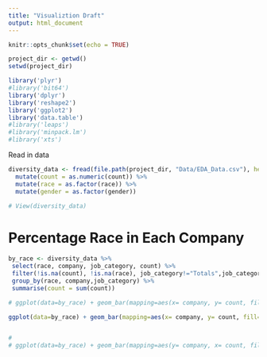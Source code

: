 ```yaml
---
title: "Visualiztion Draft"
output: html_document
---
```


```r
knitr::opts_chunk$set(echo = TRUE)
```



```r
project_dir <- getwd()
setwd(project_dir)

library('plyr')
#library('bit64')
library('dplyr')
library('reshape2')
library('ggplot2')
library('data.table')
#library('leaps')
#library('minpack.lm')
#library('xts')
```

Read in data
```r
diversity_data <- fread(file.path(project_dir, "Data/EDA_Data.csv"), header = TRUE) %>% 
  mutate(count = as.numeric(count)) %>% 
  mutate(race = as.factor(race)) %>% 
  mutate(gender = as.factor(gender))
```

```r
# View(diversity_data)
```


# Percentage Race in Each Company   
```r
by_race <- diversity_data %>%
 select(race, company, job_category, count) %>%
 filter(!is.na(count), !is.na(race), job_category!="Totals",job_category!="Previous_totals",race!="Overall_totals") %>%
 group_by(race, company,job_category) %>%
 summarise(count = sum(count))

# ggplot(data=by_race) + geom_bar(mapping=aes(x= company, y= count, fill=race),stat="identity",position="fill") + theme(axis.text.x = element_text(angle = 90, hjust = 0)) + coord_flip() +labs(title="Percentage by race in each job category", y = "Percentage", x = "Job category")

ggplot(data=by_race) + geom_bar(mapping=aes(x= company, y= count, fill=race),stat="identity",position="fill") + theme(axis.text.x = element_text(angle = 90, hjust = 0)) + labs(title="Percentage by race in each job category", y = "Percentage", x = "Job category")


# 
# ggplot(data=by_race) + geom_bar(mapping=aes(y= company, x= count, fill=race),stat="identity",position="fill") + theme(axis.text.x = element_text(angle = 90, hjust = 0)) + coord_flip() +labs(title="Percentage by race in each job category", y = "Percentage", x = "Job category")
```




